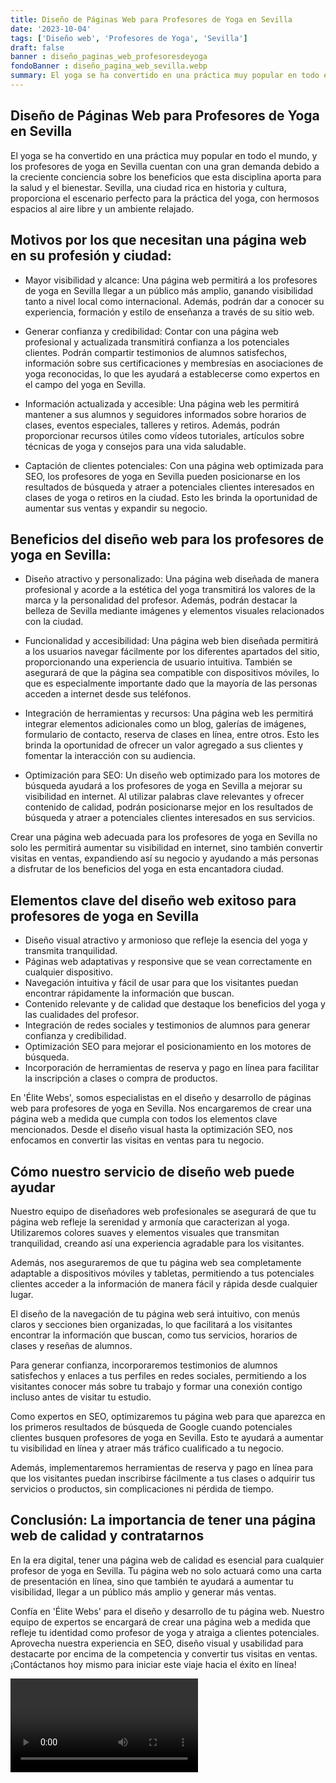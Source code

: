 ```yaml
---
title: Diseño de Páginas Web para Profesores de Yoga en Sevilla
date: '2023-10-04'
tags: ['Diseño web', 'Profesores de Yoga', 'Sevilla']
draft: false
banner : diseño_paginas_web_profesoresdeyoga
fondoBanner : diseño_pagina_web_sevilla.webp
summary: El yoga se ha convertido en una práctica muy popular en todo el mundo, y los profesores de yoga en Sevilla cuentan con una gran demanda debido a la creciente conciencia sobre los beneficios que esta disciplina aporta para la salud y el bienestar. Sevilla, una ciudad rica en historia y cultura, proporciona el escenario perfecto para la práctica del yoga, con hermosos espacios al aire libre y un ambiente relajado.
---
```


## Diseño de Páginas Web para Profesores de Yoga en Sevilla

El yoga se ha convertido en una práctica muy popular en todo el mundo, y los profesores de yoga en Sevilla cuentan con una gran demanda debido a la creciente conciencia sobre los beneficios que esta disciplina aporta para la salud y el bienestar. Sevilla, una ciudad rica en historia y cultura, proporciona el escenario perfecto para la práctica del yoga, con hermosos espacios al aire libre y un ambiente relajado.

## Motivos por los que necesitan una página web en su profesión y ciudad:

- Mayor visibilidad y alcance: Una página web permitirá a los profesores de yoga en Sevilla llegar a un público más amplio, ganando visibilidad tanto a nivel local como internacional. Además, podrán dar a conocer su experiencia, formación y estilo de enseñanza a través de su sitio web.

- Generar confianza y credibilidad: Contar con una página web profesional y actualizada transmitirá confianza a los potenciales clientes. Podrán compartir testimonios de alumnos satisfechos, información sobre sus certificaciones y membresías en asociaciones de yoga reconocidas, lo que les ayudará a establecerse como expertos en el campo del yoga en Sevilla.

- Información actualizada y accesible: Una página web les permitirá mantener a sus alumnos y seguidores informados sobre horarios de clases, eventos especiales, talleres y retiros. Además, podrán proporcionar recursos útiles como vídeos tutoriales, artículos sobre técnicas de yoga y consejos para una vida saludable.

- Captación de clientes potenciales: Con una página web optimizada para SEO, los profesores de yoga en Sevilla pueden posicionarse en los resultados de búsqueda y atraer a potenciales clientes interesados en clases de yoga o retiros en la ciudad. Esto les brinda la oportunidad de aumentar sus ventas y expandir su negocio.

## Beneficios del diseño web para los profesores de yoga en Sevilla:

- Diseño atractivo y personalizado: Una página web diseñada de manera profesional y acorde a la estética del yoga transmitirá los valores de la marca y la personalidad del profesor. Además, podrán destacar la belleza de Sevilla mediante imágenes y elementos visuales relacionados con la ciudad.

- Funcionalidad y accesibilidad: Una página web bien diseñada permitirá a los usuarios navegar fácilmente por los diferentes apartados del sitio, proporcionando una experiencia de usuario intuitiva. También se asegurará de que la página sea compatible con dispositivos móviles, lo que es especialmente importante dado que la mayoría de las personas acceden a internet desde sus teléfonos.

- Integración de herramientas y recursos: Una página web les permitirá integrar elementos adicionales como un blog, galerías de imágenes, formulario de contacto, reserva de clases en línea, entre otros. Esto les brinda la oportunidad de ofrecer un valor agregado a sus clientes y fomentar la interacción con su audiencia.

- Optimización para SEO: Un diseño web optimizado para los motores de búsqueda ayudará a los profesores de yoga en Sevilla a mejorar su visibilidad en internet. Al utilizar palabras clave relevantes y ofrecer contenido de calidad, podrán posicionarse mejor en los resultados de búsqueda y atraer a potenciales clientes interesados en sus servicios.

Crear una página web adecuada para los profesores de yoga en Sevilla no solo les permitirá aumentar su visibilidad en internet, sino también convertir visitas en ventas, expandiendo así su negocio y ayudando a más personas a disfrutar de los beneficios del yoga en esta encantadora ciudad.

<GifSeo />

<Cta />

## Elementos clave del diseño web exitoso para profesores de yoga en Sevilla

- Diseño visual atractivo y armonioso que refleje la esencia del yoga y transmita tranquilidad.
- Páginas web adaptativas y responsive que se vean correctamente en cualquier dispositivo.
- Navegación intuitiva y fácil de usar para que los visitantes puedan encontrar rápidamente la información que buscan.
- Contenido relevante y de calidad que destaque los beneficios del yoga y las cualidades del profesor.
- Integración de redes sociales y testimonios de alumnos para generar confianza y credibilidad.
- Optimización SEO para mejorar el posicionamiento en los motores de búsqueda.
- Incorporación de herramientas de reserva y pago en línea para facilitar la inscripción a clases o compra de productos.

En 'Élite Webs', somos especialistas en el diseño y desarrollo de páginas web para profesores de yoga en Sevilla. Nos encargaremos de crear una página web a medida que cumpla con todos los elementos clave mencionados. Desde el diseño visual hasta la optimización SEO, nos enfocamos en convertir las visitas en ventas para tu negocio.

## Cómo nuestro servicio de diseño web puede ayudar

Nuestro equipo de diseñadores web profesionales se asegurará de que tu página web refleje la serenidad y armonía que caracterizan al yoga. Utilizaremos colores suaves y elementos visuales que transmitan tranquilidad, creando así una experiencia agradable para los visitantes.

Además, nos aseguraremos de que tu página web sea completamente adaptable a dispositivos móviles y tabletas, permitiendo a tus potenciales clientes acceder a la información de manera fácil y rápida desde cualquier lugar.

El diseño de la navegación de tu página web será intuitivo, con menús claros y secciones bien organizadas, lo que facilitará a los visitantes encontrar la información que buscan, como tus servicios, horarios de clases y reseñas de alumnos.

Para generar confianza, incorporaremos testimonios de alumnos satisfechos y enlaces a tus perfiles en redes sociales, permitiendo a los visitantes conocer más sobre tu trabajo y formar una conexión contigo incluso antes de visitar tu estudio.

Como expertos en SEO, optimizaremos tu página web para que aparezca en los primeros resultados de búsqueda de Google cuando potenciales clientes busquen profesores de yoga en Sevilla. Esto te ayudará a aumentar tu visibilidad en línea y atraer más tráfico cualificado a tu negocio.

Además, implementaremos herramientas de reserva y pago en línea para que los visitantes puedan inscribirse fácilmente a tus clases o adquirir tus servicios o productos, sin complicaciones ni pérdida de tiempo.

## Conclusión: La importancia de tener una página web de calidad y contratarnos

En la era digital, tener una página web de calidad es esencial para cualquier profesor de yoga en Sevilla. Tu página web no solo actuará como una carta de presentación en línea, sino que también te ayudará a aumentar tu visibilidad, llegar a un público más amplio y generar más ventas.

Confía en 'Élite Webs' para el diseño y desarrollo de tu página web. Nuestro equipo de expertos se encargará de crear una página web a medida que refleje tu identidad como profesor de yoga y atraiga a clientes potenciales. Aprovecha nuestra experiencia en SEO, diseño visual y usabilidad para destacarte por encima de la competencia y convertir tus visitas en ventas. ¡Contáctanos hoy mismo para iniciar este viaje hacia el éxito en línea!

<Video />

<CtaBot job='Profesores de Yoga' city='Sevilla'/>

<Gmaps query='Sevilla+españa+maps' />